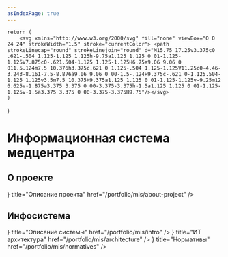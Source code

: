 ```yaml
---
asIndexPage: true
---
```



	return (
		<svg xmlns="http://www.w3.org/2000/svg"	fill="none"	viewBox="0 0 24 24" strokeWidth="1.5" stroke="currentColor"> <path	strokeLinecap="round" strokeLinejoin="round" d="M15.75 17.25v3.375c0 .621-.504 1.125-1.125 1.125h-9.75a1.125 1.125 0 01-1.125-1.125V7.875c0-.621.504-1.125 1.125-1.125H6.75a9.06 9.06 0 011.5.124m7.5 10.376h3.375c.621 0 1.125-.504 1.125-1.125V11.25c0-4.46-3.243-8.161-7.5-8.876a9.06 9.06 0 00-1.5-.124H9.375c-.621 0-1.125.504-1.125 1.125v3.5m7.5 10.375H9.375a1.125 1.125 0 01-1.125-1.125v-9.25m12 6.625v-1.875a3.375 3.375 0 00-3.375-3.375h-1.5a1.125 1.125 0 01-1.125-1.125v-1.5a3.375 3.375 0 00-3.375-3.375H9.75"/></svg>
	)
}

# Информационная система медцентра

## О проекте

<Cards>
	<Cards.Card 
		icon={<IconSvg />}
		title="Описание проекта"
		href="/portfolio/mis/about-project"
  />
</Cards>

## Инфосистема

<Cards>
	<Cards.Card 
		icon={<IconSvg />}
		title="Описание системы"
		href="/portfolio/mis/intro"
  />
	<Cards.Card 
		icon={<IconSvg />}
		title="ИТ архитектура"
		href="/portfolio/mis/architecture"
  />
	<Cards.Card 
		icon={<IconSvg />}
		title="Нормативы"
		href="/portfolio/mis/normatives"
  />
</Cards>
